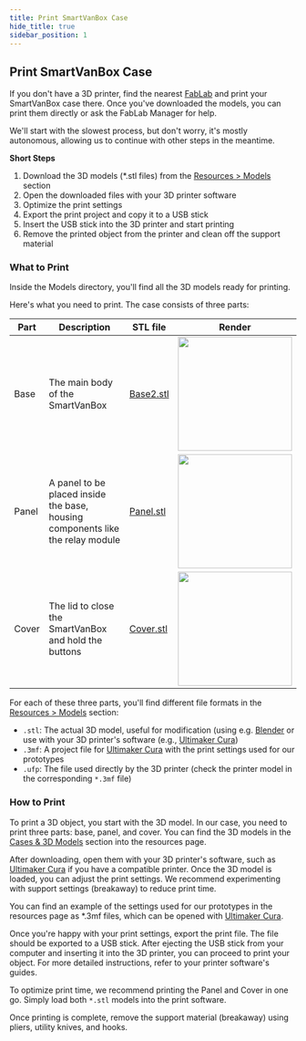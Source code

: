 ```yaml
---
title: Print SmartVanBox Case
hide_title: true
sidebar_position: 1
---
```


<!--
 FROM   @site/src/components/templates/PageHardware
 VER    1.0.3
-->





<HardwareTitle
  name={hardware_name}
  status={hardware_status} />

## Print SmartVanBox Case

If you don't have a 3D printer, find the nearest [FabLab](https://www.fablabs.io/labs)
and print your SmartVanBox case there. Once you've downloaded the models, you can
print them directly or ask the FabLab Manager for help.

We'll start with the slowest process, but don't worry, it's mostly autonomous,
allowing us to continue with other steps in the meantime.

**Short Steps**

1. Download the 3D models (*.stl files) from the [Resources > Models](../resources#cases--3d-models) section
1. Open the downloaded files with your 3D printer software
1. Optimize the print settings
1. Export the print project and copy it to a USB stick
1. Insert the USB stick into the 3D printer and start printing
1. Remove the printed object from the printer and clean off the support material

### What to Print

Inside the Models directory, you'll find all the 3D models ready for printing.

Here's what you need to print. The case consists of three parts:

| Part  | Description | STL file | Render |
|-------|-------------|----------|--------|
| Base  | The main body of the SmartVanBox | [Base2.stl](/img/hardware/svbox_10/resources/cases_3d_models/SVBox%20IoT%201.0%20rev.b%20-%20Base2.stl) | <img src="/img/hardware/svbox_10/resources/cases_3d_models/Blender%20-%20Base.png" width="200px"/> |
| Panel | A panel to be placed inside the base, housing components like the relay module | [Panel.stl](/img/hardware/svbox_10/resources/cases_3d_models/SVBox%20IoT%201.0%20rev.b%20-%20Panel.stl) | <img src="/img/hardware/svbox_10/resources/cases_3d_models/Blender%20-%20Panel.png" width="200px"/> |
| Cover | The lid to close the SmartVanBox and hold the buttons | [Cover.stl](/img/hardware/svbox_10/resources/cases_3d_models/SVBox%20IoT%201.0%20rev.b%20-%20Cover.stl) | <img src="/img/hardware/svbox_10/resources/cases_3d_models/Blender%20-%20Cover.png" width="200px"/> |

For each of these three parts, you'll find different file formats in the [Resources > Models](../resources#cases--3d-models) section:

* `.stl`: The actual 3D model, useful for modification (using e.g. [Blender](https://www.blender.org)
  or use with your 3D printer's software (e.g., [Ultimaker Cura](https://ultimaker.com/software/ultimaker-cura/))
* `.3mf`: A project file for [Ultimaker Cura](https://ultimaker.com/software/ultimaker-cura/)
  with the print settings used for our prototypes
* `.ufp`: The file used directly by the 3D printer (check the printer model in
  the corresponding `*.3mf` file)

### How to Print

To print a 3D object, you start with the 3D model. In our case, you need to print
three parts: base, panel, and cover. You can find the 3D models in the [Cases & 3D Models](/docs/hardware/svbox_10/resources#cases--3d-models)
section into the resources page.

After downloading, open them with your 3D printer's software, such as [Ultimaker Cura](https://ultimaker.com/software/ultimaker-cura/)
if you have a compatible printer. Once the 3D model is loaded, you can adjust the
print settings. We recommend experimenting with support settings (breakaway) to
reduce print time.

You can find an example of the settings used for our prototypes in the resources
page as *.3mf files, which can be opened with [Ultimaker Cura](https://ultimaker.com/software/ultimaker-cura/).

Once you're happy with your print settings, export the print file. The file
should be exported to a USB stick. After ejecting the USB stick from your computer
and inserting it into the 3D printer, you can proceed to print your object. For
more detailed instructions, refer to your printer software's guides.

To optimize print time, we recommend printing the Panel and Cover in one go.
Simply load both `*.stl` models into the print software.

Once printing is complete, remove the support material (breakaway) using pliers,
utility knives, and hooks.
